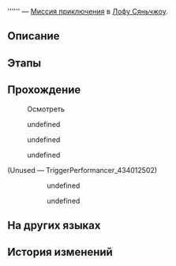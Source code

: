 {{Дополнить|Диалоги.}}
{{Миссия Инфобокс
|id              = 4340125
|Название        = 
|Изображение     = Миссия Освоения .png
|Тип             = Миссия приключения
|События         = 
|Глава           = 
|Условия         = Завершена [[Продолжение Освоения]] ''[[Волчий побег, неизвестный исход]]''
|Персонажи       = Новенькая тюремщица; Первопроходец
|СтартЛокация    = [[Лофу Сяньчжоу]] — [[Дом кандалов]]
|Локации         = Дом кандалов
|Предыдущая      = 
|Следующая       = 
|Награды         = Конденсированный эфир*2; Кредиты*3 000
}}
'''''' — [[Миссия приключения]] в [[Лофу Сяньчжоу]].

==Описание==
{{Описание|<!--официальное описание из Перекрёстка судеб-->}}

==Этапы==


==Прохождение==
{{Дополнить}}


:{{Диалог|?}} Осмотреть
<!--Unknown TalkSentence: 434032001-->
<!--Unknown TalkSentence: 434032002-->
:{{Диалог|Стрелка}} undefined
:{{Диалог|Стрелка}} undefined
:{{Диалог|Стрелка}} undefined
<!--Unknown TalkSentence: 434032004-->
<!--Unknown TalkSentence: 434032009-->
<!--Unknown TalkSentence: 434032010-->
<!--Unknown TalkSentence: 434032011-->

;(Unused &mdash; TriggerPerformancer_434012502)
<!--Unknown TalkSentence: 434032101-->
::{{Диалог|Стрелка}} undefined
::{{Диалог|Стрелка}} undefined
:<!--Unknown TalkSentence: 434032103-->
:<!--Unknown TalkSentence: 434032106-->
{{Диалог Конец}}

==На других языках==
{{На других языках
|en   = 
|zhs  = 
|zht  = 
|ja   = 
|ko   = 
|es   = 
|fr   = 
|ru   = 
|th   = 
|vi   = 
|de   = 
|id   = 
|pt   = 
}}

==История изменений==
{{История изменений|2.7}}
